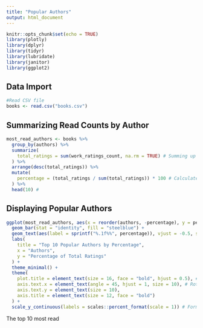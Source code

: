 ```yaml
---
title: "Popular Authors"
output: html_document
---
```


```r
knitr::opts_chunk$set(echo = TRUE)
library(plotly)
library(dplyr)
library(tidyr)
library(lubridate)
library(janitor)
library(ggplot2)
```

## Data Import
```r
#Read CSV file 
books <- read.csv("books.csv")
```

## Summarizing Read Counts by Author 
```r
most_read_authors <- books %>%
  group_by(authors) %>%
  summarize(
    total_ratings = sum(work_ratings_count, na.rm = TRUE) # Summing up ratings for each author
  ) %>%
  arrange(desc(total_ratings)) %>%
  mutate(
    percentage = (total_ratings / sum(total_ratings)) * 100 # Calculate percentage of total ratings
  ) %>%
  head(10) #
```
## Displaying  Popular Authors
```r
ggplot(most_read_authors, aes(x = reorder(authors, -percentage), y = percentage)) +
  geom_bar(stat = "identity", fill = "steelblue") +
  geom_text(aes(label = sprintf("%.1f%%", percentage)), vjust = -0.5, size = 4) + # Add percentage labels
  labs(
    title = "Top 10 Popular Authors by Percentage",
    x = "Authors",
    y = "Percentage of Total Ratings"
  ) +
  theme_minimal() +
  theme(
    plot.title = element_text(size = 16, face = "bold", hjust = 0.5), # Center and bold title
    axis.text.x = element_text(angle = 45, hjust = 1, size = 10), # Rotate x-axis labels
    axis.text.y = element_text(size = 10),
    axis.title = element_text(size = 12, face = "bold")
  ) +
  scale_y_continuous(labels = scales::percent_format(scale = 1)) # Format Y-axis as percentage
```

The top 10 most read 